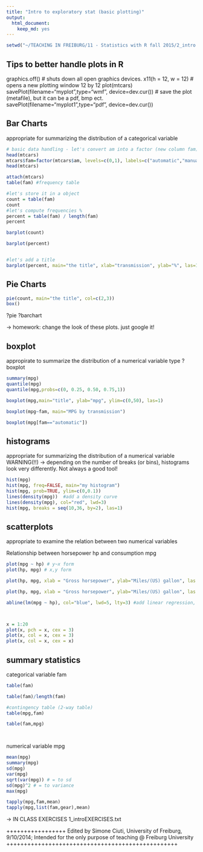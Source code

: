 ```yaml
---
title: "Intro to exploratory stat (basic plotting)"
output: 
  html_document: 
    keep_md: yes
---
```


```r
setwd("~/TEACHING IN FREIBURG/11 - Statistics with R fall 2015/2_intro to very basic exploratory statistics") #set working directory
```


## Tips to better handle plots in R
graphics.off()  # shuts down all open graphics devices.
x11(h = 12, w = 12)  # opens a new plotting window 12 by 12
plot(mtcars)
savePlot(filename="myplot",type="wmf", device=dev.cur()) # save the plot (metafile), but it can be a pdf, bmp ect.
savePlot(filename="myplot1",type="pdf", device=dev.cur())




## Bar Charts 
appropriate for summarizing the distribution of a categorical variable

```r
# basic data handling - let's convert am into a factor (new column fam)
head(mtcars)
mtcars$fam=factor(mtcars$am, levels=c(0,1), labels=c("automatic","manual"))
head(mtcars)


```


```r
attach(mtcars)
table(fam) #frequency table

#let's store it in a object
count = table(fam)
count
#let's compute frequencies %
percent = table(fam) / length(fam)
percent

barplot(count)

barplot(percent)


#let's add a title
barplot(percent, main="the title", xlab="transmission", ylab="%", las=1, ylim=c(0,1), names.arg=c("aut transm", "man transm") )

```

## Pie Charts

```r
pie(count, main="the title", col=c(2,3))
box()
```

?pie 
?barchart

-> homework: change the look of these plots. just google it!

## boxplot
appropirate to summarize the distribution of a numerical variable
type ?boxplot

```r
summary(mpg)
quantile(mpg)
quantile(mpg,probs=c(0, 0.25, 0.50, 0.75,1))

boxplot(mpg,main="title", ylab="mpg", ylim=c(0,50), las=1)

boxplot(mpg~fam, main="MPG by transmission")

boxplot(mpg[fam=="automatic"])
```



## histograms
appropriate for summarizing the distribution of a numerical variable 
WARNING(!!) -> depending on the number of breaks (or bins), histograms look very differently. Not always a good tool! 

```r
hist(mpg)
hist(mpg, freq=FALSE, main="my histogram")
hist(mpg, prob=TRUE, ylim=c(0,0.1))
lines(density(mpg))  #add a density curve
lines(density(mpg), col="red", lwd=3)
hist(mpg, breaks = seq(10,36, by=2), las=1)

```


## scatterplots
appropriate to examine the relation between two numerical variables
 
 
Relationship between horsepower hp and consumption mpg
```r
plot(mpg ~ hp) # y~x form
plot(hp, mpg) # x,y form

plot(hp, mpg, xlab = "Gross horsepower", ylab="Miles/(US) gallon", las = 1, col = "red", xlim = c(0,400), cex = 2 )  #cex (plotting characters size times 2)

plot(hp, mpg, xlab = "Gross horsepower", ylab="Miles/(US) gallon", las = 1,col = "red", xlim = c(0,400), pch = 8)  #pch (plotting symbol)

abline(lm(mpg ~ hp), col="blue", lwd=5, lty=3) #add linear regression, line width and type



x = 1:20
plot(x, pch = x, cex = 3)
plot(x, col = x, cex = 3)
plot(x, col = x, cex = x)

```


## summary statistics

categorical variable fam
```r
table(fam)

table(fam)/length(fam)

#contingency table (2-way table)
table(mpg,fam)

table(fam,mpg)




```

numerical variable mpg
```r
mean(mpg)
summary(mpg)
sd(mpg)
var(mpg)
sqrt(var(mpg)) # = to sd
sd(mpg)^2 # = to variance
max(mpg)

tapply(mpg,fam,mean)
tapply(mpg,list(fam,gear),mean)
```


-> IN CLASS EXERCISES 1_introEXERCISES.txt

+++++++++++++++++
Edited by Simone Ciuti, University of Freiburg, 9/10/2014; 
Intended for the only purpose of teaching @ Freiburg University
+++++++++++++++++++++++++++++++++++++++++++++++++